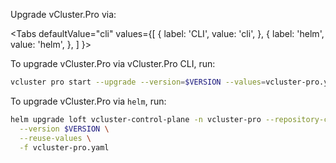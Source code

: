 
Upgrade vCluster.Pro via:

<Tabs
  defaultValue="cli"
  values={[
    { label: 'CLI', value: 'cli', },
    { label: 'helm', value: 'helm', },
  ]
}>
<TabItem value="cli">

To upgrade vCluster.Pro via vCluster.Pro CLI, run:

```bash
vcluster pro start --upgrade --version=$VERSION --values=vcluster-pro.yaml
```

</TabItem>
<TabItem value="helm">

To upgrade vCluster.Pro via `helm`, run:

```bash
helm upgrade loft vcluster-control-plane -n vcluster-pro --repository-config '' --repo https://charts.loft.sh \
  --version $VERSION \
  --reuse-values \
  -f vcluster-pro.yaml
```

</TabItem>
</Tabs>
